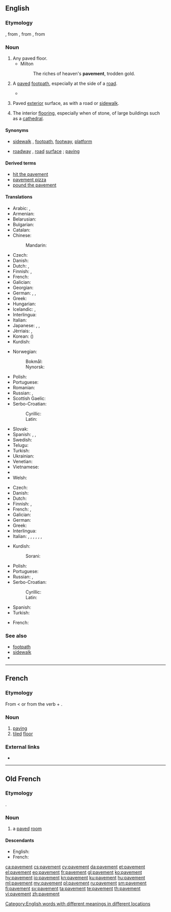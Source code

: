 ==English==

===Etymology===
{{etyl|enm|en}}, from {{etyl|fro|en}} {{term|pavement|lang=fro}}, from {{etyl|la|en}} {{term|pavimentum||lang=la|a hard surface, a pounded surface}}, from {{term|pavio|pavire|lang=la|to beat, to ram, to tread down}}

===Noun===
{{en-noun|-|s}}

# Any paved floor.
#* Milton
#*: The riches of heaven's '''pavement''', trodden gold.
# {{context|chiefly|British|lang=en}} A [[pave]]d [[footpath]], especially at the side of a [[road]].
#* {{quote-book|year=1963|author={{w|Margery Allingham}}|title={{w|The China Governess}}
|chapter=14|url=http://openlibrary.org/works/OL2004261W
|passage=Nanny Broome was looking up at the outer wall. Just under the ceiling there were three lunette windows, heavily barred and blacked out in the normal way by centuries of grime. Their bases were on a level with the '''pavement''' outside, a narrow way which was several feet lower than the road behind the house.}}
# {{context|US|uncountable|lang=en}} Paved [[exterior]] surface, as with a road or [[sidewalk]].
# The interior [[flooring]], especially when of stone, of large buildings such as a [[cathedral]].

====Synonyms====
* {{sense|footpath}} [[sidewalk]] {{qualifier|US}}, [[footpath]], [[footway]], [[platform]]
* {{sense|surface of road}} [[roadway]] {{qualifier|UK}}, [[road]] [[surface]] {{qualifier|UK}}; [[paving]]

====Derived terms====
* [[hit the pavement]]
* [[pavement pizza]]
* [[pound the pavement]]

====Translations====
{{trans-top|footpath}}
* Arabic: {{t|ar|رصيف|m|tr=raṣīf}}, {{t|ar|طوار|m|tr=ṭawār, ṭuwār}}
* Armenian: {{t|hy|մայթ|sc=Armn}}
* Belarusian: {{t|be|тратуар|m|tr=tratuár|sc=Cyrl}}
* Bulgarian: {{t|bg|тротоар|m|tr=trotoár|sc=Cyrl}}
* Catalan: {{t|ca|vorera}}
* Chinese:
*: Mandarin: {{t+|cmn|人行道|tr=rénxíngdào|sc=Hani}}
* Czech: {{t+|cs|chodník|m}}
* Danish: {{t+|da|fortov}}
* Dutch: {{t+|nl|stoep}}, {{t+|nl|trottoir|n}}
* Finnish: {{t+|fi|jalkakäytävä}}, {{t|fi|katukäytävä}}
* French: {{t+|fr|trottoir|m}}
* Galician: {{t|gl|beirarrúa|f}}
* Georgian: {{t|ka|ტროტუარი|tr=trotuari|sc=Geor}}
* German: {{t+|de|Bürgersteig|m}}, {{t+|de|Gehweg|m}}, {{t+|de|Gehsteig|m}}
* Greek: {{t+|el|πεζοδρόμιο|n|tr=pezodrómio|sc=Grek}}
* Hungarian: {{t+|hu|járda}}
* Icelandic: {{t|is|gangstétt|f}}, {{t|is|fortóv|n}}
* Interlingua: {{t|ia|trottoir}}
* Italian: {{t+|it|marciapiede|m}}
* Japanese: {{t+|ja|歩道|tr=ほどう, hodō}}, {{t+|ja|舗道|tr=ほどう, hodō}}, {{t|ja|舗装|tr=ほそう, hosō}}
* Jèrriais: {{t|roa-jer|pavé|m}}, {{t|roa-jer|trottouaithe|m}}
* Korean: {{t+|ko|보도|sc=Kore}} ({{t+|ko|步道|sc=Kore}})
* Kurdish: {{t+|ku|peyarê|f}}
{{trans-mid}}
* Norwegian:
*: Bokmål: {{t|nb|fortau|n}}
*: Nynorsk: {{t|nn|fortau|n}}
* Polish: {{t+|pl|chodnik|m}}
* Portuguese: {{t+|pt|calçada|f}}
* Romanian: {{t+|ro|caldarâm|n}}
* Russian: {{t+|ru|тротуар|m|tr=trotuár}}, {{t+|ru|мостовая|f|tr=mostovája|sc=Cyrl}}
* Scottish Gaelic: {{t|gd|cabhsair|m}}
* Serbo-Croatian:
*: Cyrillic: {{t|sh|тротоар|m}}
*: Latin: {{t+|sh|trotoar|m}}
* Slovak: {{t|sk|chodník|m}}
* Spanish: {{t+|es|acera|f}}, {{qualifier|Guatemala|Mexico}} {{t+|es|banqueta|f}}, {{qualifier|Southern Cone}} {{t+|es|vereda|f}}
* Swedish: {{t+|sv|trottoar}}
* Telugu: {{t+|te|కాలిబాట|tr=kalibata}}
* Turkish: {{t+|tr|kaldırım}}
* Ukrainian: {{t|uk|тротуар|m|tr=trotuár|sc=Cyrl}}
* Venetian: {{t+|vec|marciapìe|m}}
* Vietnamese: {{t+|vi|vỉa hè}}
* {{trreq|vo}}
* Welsh: {{t+|cy|palmant|m}}
{{trans-bottom}}

{{trans-top|surface of road}}
* Czech: {{t+|cs|vozovka|f}}
* Danish: {{t|da|vejbelægning}}
* Dutch: {{t|nl|wegdek|n}}
* Finnish: {{t|fi|tiepäällyste}}, {{t|fi|päällyste}}
* French: {{t+|fr|revêtement|m}}, {{t+|fr|chaussée|f}}
* Galician: {{t+|gl|pavimento|m}}
* German: {{t+|de|Asphalt|m}}
* Greek: {{t|el|πλακόστρωτο|tr=plakóstroto|sc=Grek}}
* Interlingua: {{t|ia|pavimento}}
* Italian: {{t|it|pavimentazione stradale|f}}, {{t+|it|pavimentazione|f}}, {{t+|it|manto|m}}, {{t+|it|manto stradale}}, {{t+|it|mantello}}, {{t|it|mantello stradale}}, {{t+|it|superficie|f}}
{{trans-mid}}
* Kurdish:
*: Sorani: {{t|ku|به‌ردڕێز|sc=ku-Arab}}
* Polish: {{t|pl|nawierzchnia drogi|f}}
* Portuguese: {{t+|pt|pavimento|m}}
* Russian: {{t+|ru|мостовая|f|tr=mostovája}}, {{t+|ru|асфальт|m|tr=asfálʹt|sc=Cyrl}}
* Serbo-Croatian:
*: Cyrillic: {{t|sh|плочник|m|sc=Cyrl}}
*: Latin: {{t+|sh|pločnik|m}}
* Spanish: {{t+|es|pavimento|m}}
* Turkish: {{t+|tr|kaldırım}}
{{trans-bottom}}

{{trans-top|interior flooring, especially when of stone, of large buildings}}
* French: {{t+|fr|pavement|m}}
{{trans-mid}}
{{trans-bottom}}

===See also===
<!-- maybe or maybe not synonyms -->
* [[footpath]]
* [[sidewalk]]
* {{pedia}}

[[Category:English words with different meanings in different locations]]

----

==French==

===Etymology===
From {{etyl|fro|fr}} < {{etyl|la|fr}} {{term|pavimentum||lang=la|a hard surface, a pounded surface}} or from the verb {{term|paver|lang=fr}} + {{term|-ment|lang=fr}}.

===Noun===
{{fr-noun|m}}

# [[paving]]
# [[tiled]] [[floor]]

===External links===
* {{R:TLFi}}

----

==Old French==

===Etymology===
{{etyl|la|fro}} {{term|pavimentum||lang=la|a hard surface, a pounded surface}}.

===Noun===
{{fro-noun|m}}

# a [[paved]] [[room]]

====Descendants====
* English: {{l|en|pavement}}
* French: {{l|fr|pavement}}

[[ca:pavement]]
[[cs:pavement]]
[[cy:pavement]]
[[da:pavement]]
[[et:pavement]]
[[el:pavement]]
[[eo:pavement]]
[[fr:pavement]]
[[gl:pavement]]
[[ko:pavement]]
[[hy:pavement]]
[[io:pavement]]
[[kn:pavement]]
[[ku:pavement]]
[[hu:pavement]]
[[ml:pavement]]
[[my:pavement]]
[[pl:pavement]]
[[ru:pavement]]
[[sm:pavement]]
[[fi:pavement]]
[[sv:pavement]]
[[ta:pavement]]
[[te:pavement]]
[[th:pavement]]
[[vi:pavement]]
[[zh:pavement]]